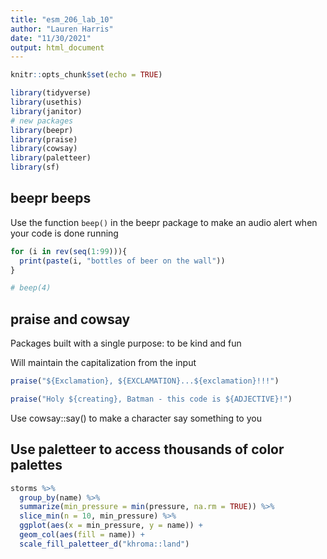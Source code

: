 ```yaml
---
title: "esm_206_lab_10"
author: "Lauren Harris"
date: "11/30/2021"
output: html_document
---
```


```r
knitr::opts_chunk$set(echo = TRUE)

library(tidyverse)
library(usethis)
library(janitor)
# new packages
library(beepr)
library(praise)
library(cowsay)
library(paletteer)
library(sf)
```

## beepr beeps

Use the function `beep()` in the beepr package to make an audio alert when your code is done running

```r
for (i in rev(seq(1:99))){
  print(paste(i, "bottles of beer on the wall"))
}

# beep(4)
```

##  praise and cowsay

Packages built with a single purpose: to be kind and fun

Will maintain the capitalization from the input

```r
praise("${Exclamation}, ${EXCLAMATION}...${exclamation}!!!")

praise("Holy ${creating}, Batman - this code is ${ADJECTIVE}!")
```

Use cowsay::say() to make a character say something to you

## Use paletteer to access thousands of color palettes

```r
storms %>% 
  group_by(name) %>% 
  summarize(min_pressure = min(pressure, na.rm = TRUE)) %>% 
  slice_min(n = 10, min_pressure) %>% 
  ggplot(aes(x = min_pressure, y = name)) + 
  geom_col(aes(fill = name)) +
  scale_fill_paletteer_d("khroma::land")
```


